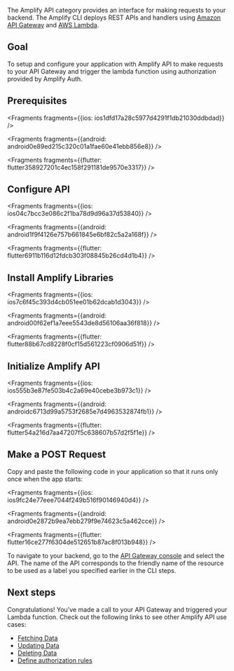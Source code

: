 The Amplify API category provides an interface for making requests to your backend. The Amplify CLI deploys REST APIs and handlers using [Amazon API Gateway](http://docs.aws.amazon.com/apigateway/latest/developerguide/) and [AWS Lambda](http://docs.aws.amazon.com/lambda/latest/dg/).

## Goal
To setup and configure your application with Amplify API to make requests to your API Gateway and trigger the lambda function using authorization provided by Amplify Auth.

## Prerequisites




<Fragments fragments={{ios: ios1dfd17a28c5977d4291f1db21030ddbdad}} />



<Fragments fragments={{android: android0e89ed215c320c01a1fae60e41ebb856e8}} />



<Fragments fragments={{flutter: flutter358927201c4ec158f291181de9570e3317}} />

## Configure API




<Fragments fragments={{ios: ios04c7bcc3e086c2f1ba78d9d96a37d53840}} />



<Fragments fragments={{android: android1f9f4126e757b661845e6bf82c5a2a168f}} />



<Fragments fragments={{flutter: flutter6911b116d12fdcb303f08845b26cd4d1b4}} />

## Install Amplify Libraries




<Fragments fragments={{ios: ios7c6f45c393d4cb051ee01b62dcab1d3043}} />



<Fragments fragments={{android: android00f62ef1a7eee5543de8d56106aa36f818}} />



<Fragments fragments={{flutter: flutter88b67cd8228f0cf15d561223cf0906d51f}} />

## Initialize Amplify API




<Fragments fragments={{ios: ios555b3e87fe503b4c2a69e40cebe3b973c1}} />



<Fragments fragments={{android: androidc6713d99a5753f2685e7d4963532874fb1}} />



<Fragments fragments={{flutter: flutter54a216d7aa47207f5c638607b57d2f5f1e}} />

## Make a POST Request

Copy and paste the following code in your application so that it runs only once when the app starts:




<Fragments fragments={{ios: ios9fc24e77eee7044f249b516f90146940d4}} />



<Fragments fragments={{android: android0e2872b9ea7ebb279f9e74623c5a462cce}} />



<Fragments fragments={{flutter: flutter16ce277f6304de512651b87ac8f013b948}} />

To navigate to your backend, go to the [API Gateway console](https://aws.amazon.com/apigateway) and select the API. The name of the API corresponds to the friendly name of the resource to be used as a label you specified earlier in the CLI steps.

## Next steps

Congratulations! You've made a call to your API Gateway and triggered your Lambda function. Check out the following links to see other Amplify API use cases:

* [Fetching Data](/lib/restapi/fetch)
* [Updating Data](/lib/restapi/update)
* [Deleting Data](/lib/restapi/delete)
* [Define authorization rules](/lib/restapi/authz)
